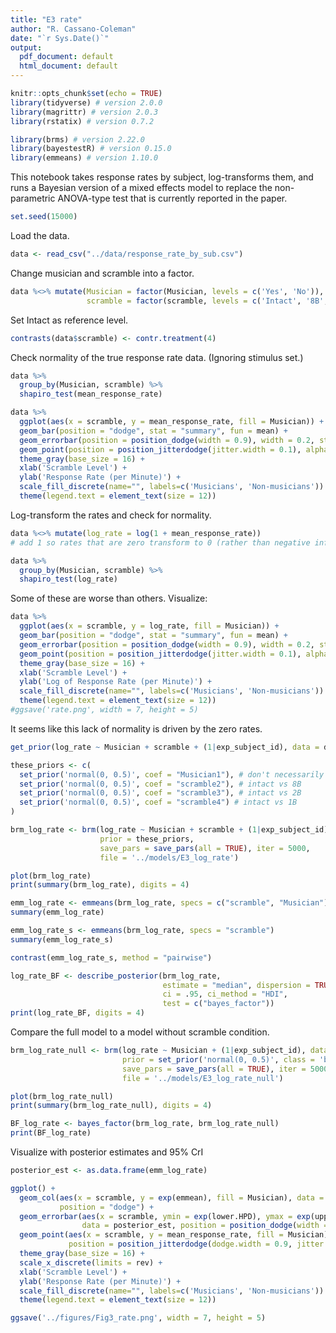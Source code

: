```yaml
---
title: "E3 rate"
author: "R. Cassano-Coleman"
date: "`r Sys.Date()`"
output:
  pdf_document: default
  html_document: default
---
```


```r
knitr::opts_chunk$set(echo = TRUE)
library(tidyverse) # version 2.0.0
library(magrittr) # version 2.0.3
library(rstatix) # version 0.7.2

library(brms) # version 2.22.0
library(bayestestR) # version 0.15.0
library(emmeans) # version 1.10.0
```

This notebook takes response rates by subject, log-transforms them, and runs a Bayesian version of a mixed effects model to replace the non-parametric ANOVA-type test that is currently reported in the paper.

```r
set.seed(15000)
```

Load the data.

```r
data <- read_csv("../data/response_rate_by_sub.csv")
```

Change musician and scramble into a factor.

```r
data %<>% mutate(Musician = factor(Musician, levels = c('Yes', 'No')),
                 scramble = factor(scramble, levels = c('Intact', '8B', '2B', '1B')))
```

Set Intact as reference level.

```r
contrasts(data$scramble) <- contr.treatment(4)
```

\newpage

Check normality of the true response rate data. (Ignoring stimulus set.)

```r
data %>% 
  group_by(Musician, scramble) %>%
  shapiro_test(mean_response_rate)
```

```r
data %>%
  ggplot(aes(x = scramble, y = mean_response_rate, fill = Musician)) +
  geom_bar(position = "dodge", stat = "summary", fun = mean) +
  geom_errorbar(position = position_dodge(width = 0.9), width = 0.2, stat = "summary") +
  geom_point(position = position_jitterdodge(jitter.width = 0.1), alpha = 0.1) +
  theme_gray(base_size = 16) +
  xlab('Scramble Level') +
  ylab('Response Rate (per Minute)') +
  scale_fill_discrete(name="", labels=c('Musicians', 'Non-musicians')) +
  theme(legend.text = element_text(size = 12))
```

\newpage

Log-transform the rates and check for normality.

```r
data %<>% mutate(log_rate = log(1 + mean_response_rate))
# add 1 so rates that are zero transform to 0 (rather than negative infinity)
```

```r
data %>% 
  group_by(Musician, scramble) %>%
  shapiro_test(log_rate)
```

Some of these are worse than others. Visualize:

```r
data %>%
  ggplot(aes(x = scramble, y = log_rate, fill = Musician)) +
  geom_bar(position = "dodge", stat = "summary", fun = mean) +
  geom_errorbar(position = position_dodge(width = 0.9), width = 0.2, stat = "summary") +
  geom_point(position = position_jitterdodge(jitter.width = 0.1), alpha = 0.1) +
  theme_gray(base_size = 16) +
  xlab('Scramble Level') +
  ylab('Log of Response Rate (per Minute)') +
  scale_fill_discrete(name="", labels=c('Musicians', 'Non-musicians')) +
  theme(legend.text = element_text(size = 12))
#ggsave('rate.png', width = 7, height = 5)
```

It seems like this lack of normality is driven by the zero rates.



\newpage

```r
get_prior(log_rate ~ Musician + scramble + (1|exp_subject_id), data = data)
```

```r
these_priors <- c(
  set_prior('normal(0, 0.5)', coef = "Musician1"), # don't necessarily expect a difference between groups
  set_prior('normal(0, 0.5)', coef = "scramble2"), # intact vs 8B 
  set_prior('normal(0, 0.5)', coef = "scramble3"), # intact vs 2B 
  set_prior('normal(0, 0.5)', coef = "scramble4") # intact vs 1B 
)
```

```r
brm_log_rate <- brm(log_rate ~ Musician + scramble + (1|exp_subject_id), data = data,
                    prior = these_priors,
                    save_pars = save_pars(all = TRUE), iter = 5000,
                    file = '../models/E3_log_rate')
```

\newpage

```r
plot(brm_log_rate)
print(summary(brm_log_rate), digits = 4)
```

\newpage

```r
emm_log_rate <- emmeans(brm_log_rate, specs = c("scramble", "Musician"))
summary(emm_log_rate)
```

```r
emm_log_rate_s <- emmeans(brm_log_rate, specs = "scramble")
summary(emm_log_rate_s)
```

```r
contrast(emm_log_rate_s, method = "pairwise")
```

\newpage

```r
log_rate_BF <- describe_posterior(brm_log_rate,
                                  estimate = "median", dispersion = TRUE,
                                  ci = .95, ci_method = "HDI",
                                  test = c("bayes_factor"))
print(log_rate_BF, digits = 4)
```

\newpage

Compare the full model to a model without scramble condition.

```r
brm_log_rate_null <- brm(log_rate ~ Musician + (1|exp_subject_id), data = data,
                         prior = set_prior('normal(0, 0.5)', class = 'b'),
                         save_pars = save_pars(all = TRUE), iter = 5000,
                         file = '../models/E3_log_rate_null')
```

```r
plot(brm_log_rate_null)
print(summary(brm_log_rate_null), digits = 4)
```

```r
BF_log_rate <- bayes_factor(brm_log_rate, brm_log_rate_null)
print(BF_log_rate)
```

\newpage

Visualize with posterior estimates and 95% CrI 

```r
posterior_est <- as.data.frame(emm_log_rate)
```

```r
ggplot() +
  geom_col(aes(x = scramble, y = exp(emmean), fill = Musician), data = posterior_est,
           position = "dodge") +
  geom_errorbar(aes(x = scramble, ymin = exp(lower.HPD), ymax = exp(upper.HPD), fill = Musician), 
                data = posterior_est, position = position_dodge(width = 0.9), width = 0.2) +
  geom_point(aes(x = scramble, y = mean_response_rate, fill = Musician), data = data, 
             position = position_jitterdodge(dodge.width = 0.9, jitter.width = 0.1), alpha = 0.1) +
  theme_gray(base_size = 16) +
  scale_x_discrete(limits = rev) +
  xlab('Scramble Level') +
  ylab('Response Rate (per Minute)') +
  scale_fill_discrete(name="", labels=c('Musicians', 'Non-musicians')) +
  theme(legend.text = element_text(size = 12))

ggsave('../figures/Fig3_rate.png', width = 7, height = 5)
```
